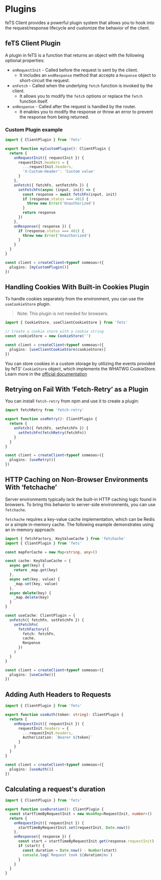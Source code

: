 # Plugins

feTS Client provides a powerful plugin system that allows you to hook into the request/response
lifecycle and customize the behavior of the client.

## feTS Client Plugin

A plugin in feTS is a function that returns an object with the following optional properties:

- `onRequestInit` - Called before the request is sent by the client.
  - It includes an `endResponse` method that accepts a `Response` object to short-circuit the
    request.
- `onFetch` - Called when the underlying `fetch` function is invoked by the client.
  - It allows you to modify the `fetch` options or replace the `fetch` function itself.
- `onResponse` - Called after the request is handled by the router.
  - It enables you to modify the response or throw an error to prevent the response from being
    returned.

### Custom Plugin example

```ts
import { ClientPlugin } from 'fets'

export function myCustomPlugin(): ClientPlugin {
  return {
    onRequestInit({ requestInit }) {
      requestInit.headers = {
        ...requestInit.headers,
        'X-Custom-Header': 'Custom value'
      }
    },
    onFetch({ fetchFn, setFetchFn }) {
      setFetchFn(async (input, init) => {
        const response = await fetchFn(input, init)
        if (response.status === 401) {
          throw new Error('Unauthorized')
        }
        return response
      })
    },
    onResponse({ response }) {
      if (response.status === 401) {
        throw new Error('Unauthorized')
      }
    }
  }
}

const client = createClient<typeof someoas>({
  plugins: [myCustomPlugin()]
})
```

## Handling Cookies With Built-in Cookies Plugin

To handle cookies separately from the environment, you can use the `useCookieStore` plugin.

> Note: This plugin is not needed for browsers.

```ts
import { CookieStore, useClientCookieStore } from 'fets'

// Create a cookie store with a cookie string
const cookieStore = new CookieStore('')

const client = createClient<typeof someoas>({
  plugins: [useClientCookieStore(cookieStore)]
})
```

You can store cookies in a custom storage by utilizing the events provided by feTS' `CookieStore`
object, which implements the WHATWG CookieStore. Learn more in the
[official documentation](https://developer.mozilla.org/en-US/docs/Web/API/CookieStore)

## Retrying on Fail With ‘Fetch-Retry’ as a Plugin

You can install `fetch-retry` from npm and use it to create a plugin:

```ts
import fetchRetry from 'fetch-retry'

export function useRetry(): ClientPlugin {
  return {
    onFetch({ fetchFn, setFetchFn }) {
      setFetchFn(fetchRetry(fetchFn))
    }
  }
}

const client = createClient<typeof someoas>({
  plugins: [useRetry()]
})
```

## HTTP Caching on Non-Browser Environments With ‘fetchache’

Server environments typically lack the built-in HTTP caching logic found in browsers. To bring this
behavior to server-side environments, you can use `fetchache`.

`fetchache` requires a key-value cache implementation, which can be Redis or a simple in-memory
cache. The following example demonstrates using an in-memory approach:

```ts
import { fetchFactory, KeyValueCache } from 'fetchache'
import { ClientPlugin } from 'fets'

const mapForCache = new Map<string, any>()

const cache: KeyValueCache = {
  async get(key) {
    return _map.get(key)
  },
  async set(key, value) {
    _map.set(key, value)
  },
  async delete(key) {
    _map.delete(key)
  }
}

const useCache: ClientPlugin = {
  onFetch({ fetchFn, setFetchFn }) {
    setFetchFn(
      fetchFactory({
        fetch: fetchFn,
        cache,
        Response
      })
    )
  }
}

const client = createClient<typeof someoas>({
  plugins: [useCache()]
})
```

## Adding Auth Headers to Requests

```ts
import { ClientPlugin } from 'fets'

export function useAuth(token: string): ClientPlugin {
  return {
    onRequestInit({ requestInit }) {
      requestInit.headers = {
        ...requestInit.headers,
        Authorization: `Bearer ${token}`
      }
    }
  }
}

const client = createClient<typeof someoas>({
  plugins: [useAuth()]
})
```

## Calculating a request's duration

```ts
import { ClientPlugin } from 'fets'

export function useDuration(): ClientPlugin {
  const startTimeByRequestInit = new WeakMap<RequestInit, number>()
  return {
    onRequestInit({ requestInit }) {
      startTimeByRequestInit.set(requestInit, Date.now())
    },
    onResponse({ response }) {
      const start = startTimeByRequestInit.get(response.requestInit)
      if (start) {
        const duration = Date.now() - Number(start)
        console.log(`Request took ${duration}ms`)
      }
    }
  }
}
```
